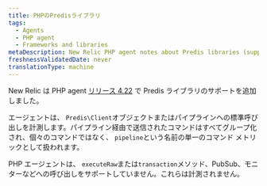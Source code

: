 ```yaml
---
title: PHPのPredisライブラリ
tags:
  - Agents
  - PHP agent
  - Frameworks and libraries
metaDescription: New Relic PHP agent notes about Predis libraries (supported as of PHP agent release 4.22).
freshnessValidatedDate: never
translationType: machine
---
```


New Relic は PHP agent [リリース 4.22](/docs/release-notes/agent-release-notes/php-release-notes/php-agent-422099) で Predis ライブラリのサポートを追加しました。

エージェントは、 `Predis\Client`オブジェクトまたはパイプラインへの標準呼び出しを計測します。パイプライン経由で送信されたコマンドはすべてグループ化され、個々のコマンドではなく、 `pipeline`という名前の単一のコマンド メトリックとして扱われます。

PHP エージェントは、 `executeRaw`または`transaction`メソッド、PubSub、モニターなどへの呼び出しをサポートしていません。これらは計測されません。